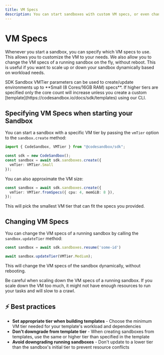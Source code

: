 ```yaml
---
title: VM Specs
description: You can start sandboxes with custom VM specs, or even change the VM specs of a running sandbox.
---
```



# VM Specs

Whenever you start a sandbox, you can specify which VM specs to use. This allows you to customize the VM to your needs. We also allow you to change the VM specs of a running sandbox on the fly,
without reboot. This is useful if you want to scale up or down your sandbox dynamically based on workload needs.

<Callout>
  SDK Sandbox VMTier parameters can be used to create/update environments up to **Small (8 Cores/16GB RAM) specs**. If higher tiers are specified only the core count will increase unless you create a custom [template](https://codesandbox.io/docs/sdk/templates) using our CLI.
</Callout>

## Specifying VM Specs when starting your Sandbox

You can start a sandbox with a specific VM tier by passing the `vmTier` option to the `sandbox.create` method:

```ts
import { CodeSandbox, VMTier } from "@codesandbox/sdk";

const sdk = new CodeSandbox();
const sandbox = await sdk.sandboxes.create({
  vmTier: VMTier.Small
});
```

You can also approximate the VM size:

```ts
const sandbox = await sdk.sandboxes.create({
  vmTier: VMTier.fromSpecs({ cpu: 4, memGiB: 8 }),
});
```

This will pick the smallest VM tier that can fit the specs you provided.

## Changing VM Specs

You can change the VM specs of a running sandbox by calling the `sandbox.updateTier` method:

```ts
const sandbox = await sdk.sandboxes.resume('some-id')

await sandbox.updateTier(VMTier.Medium);
```

This will change the VM specs of the sandbox dynamically, without rebooting.

<Callout>
  Be careful when scaling down the VM specs of a running sandbox. If you scale down the VM too much, it might not have enough resources to run your tasks and will slow to a crawl.
</Callout>

## ⚡ Best practices

- **Set appropriate tier when building templates** - Choose the minimum VM tier needed for your template's workload and dependencies
- **Don't downgrade from template tier** - When creating sandboxes from templates, use the same or higher tier than specified in the template
- **Avoid downgrading running sandboxes** - Don't update to a lower tier than the sandbox's initial tier to prevent resource conflicts

